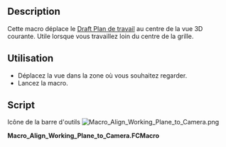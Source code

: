 <languages/>

<div class="mw-translate-fuzzy">
{{Macro/fr
|Name=Macro Align Working Plane to Camera
|Icon=Macro_Align_Working_Plane_to_Camera.png
|Description=Cette macro déplace le [[Draft SelectPlane/fr|Plan courant]] au centre de la vue 3D
|Author=yorik
|Version=1.0
|Date=2017-05-10
|Download=[https://www.freecadweb.org/wiki/images/0/01/Macro_Align_Working_Plane_to_Camera.png ToolBar Icon]
|FCVersion=All
|SeeAlso=[[Macro_Align_Camera_to_Working_Plane/fr|Macro aligne la Camera sur le Plan]] [[File:Macro_Align_Camera_to_Working_Plane.png|24px]]
}}
</div>

==Description==

Cette macro déplace le [[Draft_SelectPlane/fr|Draft Plan de travail]] au centre de la vue 3D courante. Utile lorsque vous travaillez loin du centre de la grille.

<span id="Usage"></span>
==Utilisation==

* Déplacez la vue dans la zone où vous souhaitez regarder.
* Lancez la macro.

==Script==

Icône de la barre d'outils
[[Image:Macro_Align_Working_Plane_to_Camera.png]]

'''Macro_Align_Working_Plane_to_Camera.FCMacro'''

{{MacroCode|code=
import FreeCAD,FreeCADGui
cam = FreeCAD.Vector(FreeCADGui.ActiveDocument.ActiveView.getCameraNode().position.getValue().getValue())
pos = FreeCAD.DraftWorkingPlane.projectPoint(cam)
FreeCAD.DraftWorkingPlane.position = pos
FreeCADGui.Snapper.setGrid()
}}

{{clear}}